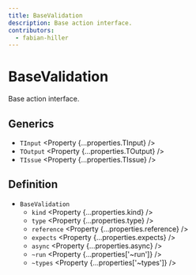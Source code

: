 ```yaml
---
title: BaseValidation
description: Base action interface.
contributors:
  - fabian-hiller
---
```



# BaseValidation

Base action interface.

## Generics

- `TInput` <Property {...properties.TInput} />
- `TOutput` <Property {...properties.TOutput} />
- `TIssue` <Property {...properties.TIssue} />

## Definition

- `BaseValidation`
  - `kind` <Property {...properties.kind} />
  - `type` <Property {...properties.type} />
  - `reference` <Property {...properties.reference} />
  - `expects` <Property {...properties.expects} />
  - `async` <Property {...properties.async} />
  - `~run` <Property {...properties['~run']} />
  - `~types` <Property {...properties['~types']} />
